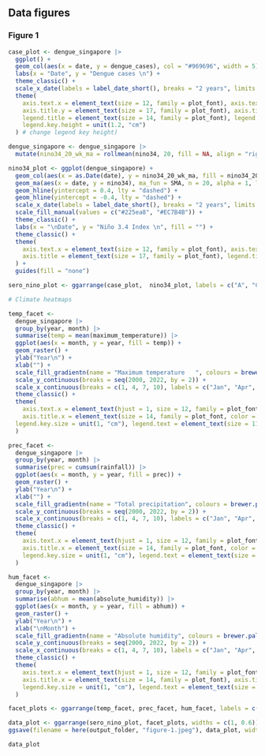 
## Data figures {.tabset}

### Figure 1

```r

case_plot <- dengue_singapore |>
  ggplot() +
  geom_col(aes(x = date, y = dengue_cases), col = "#969696", width = 5) +
  labs(x = "Date", y = "Dengue cases \n") +
  theme_classic() +
  scale_x_date(labels = label_date_short(), breaks = "2 years", limits = c(as.Date("2000-01-01"), as.Date("2023-01-01")), expand = c(0, 0)) +
  theme(
    axis.text.x = element_text(size = 12, family = plot_font), axis.text.y = element_text(size = 14, family = plot_font),
    axis.title.y = element_text(size = 17, family = plot_font), axis.title.x = element_text(size = 14, family = plot_font, color = "white"),
    legend.title = element_text(size = 14, family = plot_font), legend.text = element_text(size = 14, family = plot_font),
    legend.key.height = unit(1.2, "cm")
  ) # change legend key height)

dengue_singapore <- dengue_singapore |>
  mutate(nino34_20_wk_ma = rollmean(nino34, 20, fill = NA, align = "right"))

nino34_plot <- ggplot(dengue_singapore) +
  geom_col(aes(x = as.Date(date), y = nino34_20_wk_ma, fill = nino34_20_wk_ma > 0), width = 9, position = "dodge") +
  geom_ma(aes(x = date, y = nino34), ma_fun = SMA, n = 20, alpha = 1, lty = "solid", size = 0.05, col = "black") +
  geom_hline(yintercept = 0.4, lty = "dashed") +
  geom_hline(yintercept = -0.4, lty = "dashed") +
  scale_x_date(labels = label_date_short(), breaks = "2 years", limits = c(as.Date("2000-01-01"), as.Date("2023-01-01")), expand = c(0, 0)) +
  scale_fill_manual(values = c("#225ea8", "#EC7B4B")) +
  theme_classic() +
  labs(x = "\nDate", y = "Niño 3.4 Index \n", fill = "") +
  theme_classic() +
  theme(
    axis.text.x = element_text(size = 12, family = plot_font), axis.text.y = element_text(size = 14, family = plot_font),
    axis.title = element_text(size = 17, family = plot_font), legend.title = element_text(size = 14, family = plot_font), legend.position = "none"
  ) +
  guides(fill = "none")

sero_nino_plot <- ggarrange(case_plot,  nino34_plot, labels = c("A", "C"), nrow = 2, common.legend = FALSE, legend = "right", font.label = list(family = plot_font))

# Climate heatmaps

temp_facet <-
  dengue_singapore |>
  group_by(year, month) |>
  summarise(temp = mean(maximum_temperature)) |>
  ggplot(aes(x = month, y = year, fill = temp)) +
  geom_raster() +
  ylab("Year\n") +
  xlab("") +
  scale_fill_gradientn(name = "Maximum temperature   ", colours = brewer.pal(9, "OrRd")) +
  scale_y_continuous(breaks = seq(2000, 2022, by = 2)) +
  scale_x_continuous(breaks = c(1, 4, 7, 10), labels = c("Jan", "Apr", "Jul", "Oct")) +
  theme_classic() +
  theme(
    axis.text.x = element_text(hjust = 1, size = 12, family = plot_font), axis.text.y = element_text(size = 12, family = plot_font),
    axis.title.x = element_text(size = 14, family = plot_font, color = "white"), axis.title.y = element_text(size = 14, family = plot_font, vjust = 1), legend.title = element_text(size = 14, family = plot_font), legend.position = "bottom",
  legend.key.size = unit(1, "cm"), legend.text = element_text(size = 11, family = plot_font), legend.spacing.x = unit(1, "cm")
  )

prec_facet <-
  dengue_singapore |>
  group_by(year, month) |>
  summarise(prec = cumsum(rainfall)) |>
  ggplot(aes(x = month, y = year, fill = prec)) +
  geom_raster() +
  ylab("Year\n") +
  xlab("") +
  scale_fill_gradientn(name = "Total precipitation", colours = brewer.pal(9, "Blues"), breaks = c(0, 200, 400, 600, 800, 1000), limits = c(-10, 1000)) +
  scale_y_continuous(breaks = seq(2000, 2022, by = 2)) +
  scale_x_continuous(breaks = c(1, 4, 7, 10), labels = c("Jan", "Apr", "Jul", "Oct")) +
  theme_classic() +
  theme(
    axis.text.x = element_text(hjust = 1, size = 12, family = plot_font), axis.text.y = element_text(size = 12, family = plot_font),
    axis.title.x = element_text(size = 14, family = plot_font, color = "white"), axis.title.y = element_text(size = 14, family = plot_font, vjust = 1), legend.title = element_text(size = 14, family = plot_font), legend.position = "bottom",
    legend.key.size = unit(1, "cm"), legend.text = element_text(size = 11, family = plot_font), legend.spacing.x = unit(0.4, "cm")
  )

hum_facet <-
  dengue_singapore |>
  group_by(year, month) |>
  summarise(abhum = mean(absolute_humidity)) |>
  ggplot(aes(x = month, y = year, fill = abhum)) +
  geom_raster() +
  ylab("Year\n") +
  xlab("\nMonth") +
  scale_fill_gradientn(name = "Absolute humidity", colours = brewer.pal(9, "Purples"), breaks = c(18, 20, 22, 24), limits = c(17, 24)) +
  scale_y_continuous(breaks = seq(2000, 2022, by = 2)) +
  scale_x_continuous(breaks = c(1, 4, 7, 10), labels = c("Jan", "Apr", "Jul", "Oct")) +
  theme_classic() +
  theme(
    axis.text.x = element_text(hjust = 1, size = 12, family = plot_font), axis.text.y = element_text(size = 12, family = plot_font),
    axis.title.x = element_text(size = 14, family = plot_font), axis.title.y = element_text(size = 14, family = plot_font, vjust = 1), legend.title = element_text(size = 14, family = plot_font), legend.position = "bottom",
    legend.key.size = unit(1, "cm"), legend.text = element_text(size = 10, family = plot_font), legend.spacing.x = unit(0.5, "cm")
  )

facet_plots <- ggarrange(temp_facet, prec_facet, hum_facet, labels = c("D", "E", "F"), nrow = 3, font.label = list(family = plot_font))

data_plot <- ggarrange(sero_nino_plot, facet_plots, widths = c(1, 0.6))
ggsave(filename = here(output_folder, "figure-1.jpeg"), data_plot, width = 480, height = 400, units = "mm", bg="white", dpi = 300)


```

```r
data_plot
```

